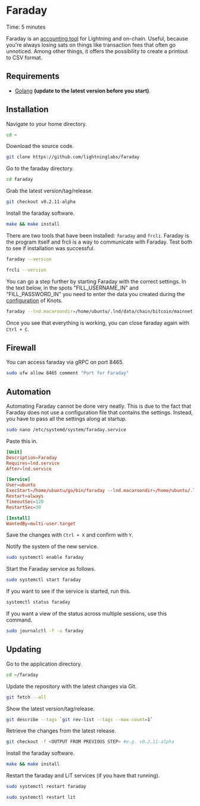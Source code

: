
# Faraday

<Callout emoji="&#x2139;">
	Time: 5 minutes
</Callout>

Faraday is an [accounting tool](https://lightning.engineering/posts/2020-09-15-faraday-accounting) for Lightning and on-chain. Useful, because you're always losing sats on things like transaction fees that often go unnoticed. Among other things, it offers the possibility to create a printout to CSV format.

## Requirements

* [Golang](/raspberry-pi/common-dependencies#golang) **\(update to the latest version before you start\)**.

## Installation

Navigate to your home directory.

```bash
cd ~
```

Download the source code.

```bash
git clone https://github.com/lightninglabs/faraday
```

Go to the faraday directory.

```bash
cd faraday
```

Grab the latest version/tag/release.

```bash
git checkout v0.2.11-alpha
```

Install the faraday software.

```bash
make && make install
```

There are two tools that have been installed: `faraday` and `frcli`. Faraday is the program itself and frcli is a way to communicate with Faraday. Test both to see if installation was successful.

```bash
faraday --version

frcli --version
```

You can go a step further by starting Faraday with the correct settings. In the text below, in the spots "FILL_USERNAME_IN" and "FILL_PASSWORD_IN" you need to enter the data you created during the [configuration](/bitcoin-knots/configure-and-start) of Knots.

```bash
faraday --lnd.macaroondir=/home/ubuntu/.lnd/data/chain/bitcoin/mainnet --lnd.tlscertpath=/home/ubuntu/.lnd/tls.cert --lnd.rpcserver=127.0.0.1:10009 --connect_bitcoin --bitcoin.host=127.0.0.1:8332 --bitcoin.user=ENTER_USERNAME_HERE--bitcoin.password=ENTER_PASSWORD_HERE
```

Once you see that everything is working, you can close faraday again with `Ctrl + C`.

## Firewall

You can access faraday via gRPC on port 8465.

```bash
sudo ufw allow 8465 comment "Port for Faraday"
```

## Automation

Automating Faraday cannot be done very neatly. This is due to the fact that Faraday does not use a configuration file that contains the settings. Instead, you have to pass all the settings along at startup.

```bash
sudo nano /etc/systemd/system/faraday.service
```

Paste this in.

```toml
[Unit]
Description=Faraday
Requires=lnd.service
After=lnd.service

[Service]
User=ubuntu
ExecStart=/home/ubuntu/go/bin/faraday --lnd.macaroondir=/home/ubuntu/.lnd/data/chain/bitcoin/mainnet --lnd.tlscertpath=/home/ubuntu/.lnd/tls. cert --lnd.rpcserver=127.0.0.1:10009 --connect_bitcoin --bitcoin.host=127.0.0.1:8332 --bitcoin.user=ENTER_USERNAME_HERE--bitcoin.password=ENTER_PASSWORD_HERE
Restart=always
TimeoutSec=120
RestartSec=30

[Install]
WantedBy=multi-user.target
```

Save the changes with `Ctrl + X` and confirm with `Y`.

Notify the system of the new service.

```bash
sudo systemctl enable faraday
```

Start the Faraday service as follows.

```bash
sudo systemctl start faraday
```

If you want to see if the service is started, run this.

```bash
systemctl status faraday
```

If you want a view of the status across multiple sessions, use this command.

```bash
sudo journalctl -f -u faraday
```

## Updating

Go to the application directory.

```bash
cd ~/faraday
```

Update the repository with the latest changes via Git.

```bash
git fetch --all
```

Show the latest version/tag/release.

```bash
git describe --tags `git rev-list --tags --max-count=1`
```

Retrieve the changes from the latest release.

```bash
git checkout -f <OUTPUT FROM PREVIOUS STEP> #e.g. v0.2.11-alpha
```

Install the faraday software.

```bash
make && make install
```

Restart the faraday and LiT services (if you have that running).

```bash
sudo systemctl restart faraday

sudo systemctl restart lit
```
